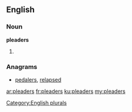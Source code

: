 ==English==

===Noun===
'''pleaders'''

# {{plural of|[[pleader]]}}

===Anagrams===
* [[pedalers#English|pedalers]], [[relapsed#English|relapsed]]

[[Category:English plurals]]

[[ar:pleaders]]
[[fr:pleaders]]
[[ku:pleaders]]
[[my:pleaders]]
